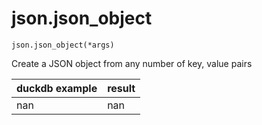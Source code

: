 # json.json_object { #duckops.json.json_object }

`json.json_object(*args)`

Create a JSON object from any number of key, value pairs

| duckdb example | result |
| -------------- | ------ |
| nan | nan |
